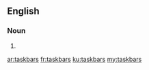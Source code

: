 ==English==

===Noun===
{{head|en|plural}}

# {{plural of|taskbar|lang=en|nocat=1}}

[[ar:taskbars]]
[[fr:taskbars]]
[[ku:taskbars]]
[[my:taskbars]]